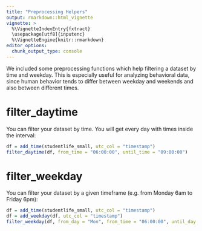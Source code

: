 ```yaml
---
title: "Preprocessing Helpers"
output: rmarkdown::html_vignette
vignette: >
  %\VignetteIndexEntry{fxtract}
  \usepackage[utf8]{inputenc}
  %\VignetteEngine{knitr::rmarkdown}
editor_options: 
  chunk_output_type: console
---
```

<!-- write something about why it's useful to use our filters -->
We included some preprocessing functions which help filtering a dataset by time and weekday.
This is especially useful for analyzing behavioral data, since human behavior tends to differ between weekday and weekends and also between different times.

# filter_daytime
You can filter your dataset by time. You will get every day with times inside the interval:
```r
df = add_time(studentlife_small, utc_col = "timestamp")
filter_daytime(df, from_time = "06:00:00", until_time = "09:00:00")
```

# filter_weekday
You can filter your dataset by a given timeframe (e.g. from Monday 6am to Friday 6pm):
```r
df = add_time(studentlife_small, utc_col = "timestamp")
df = add_weekday(df, utc_col = "timestamp")
filter_weekday(df, from_day = "Mon", from_time = "06:00:00", until_day = "Fri", until_time = "18:00:00")
```

